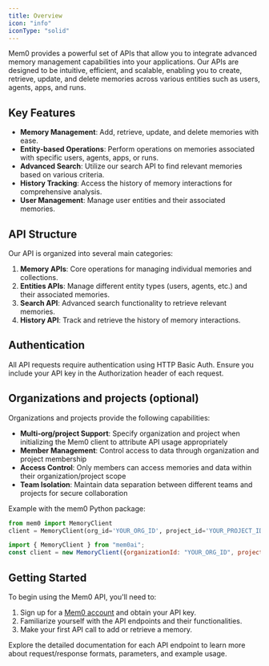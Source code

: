 ```yaml
---
title: Overview
icon: "info"
iconType: "solid"
---
```


<Snippet file="security-compliance.mdx" />

Mem0 provides a powerful set of APIs that allow you to integrate advanced memory management capabilities into your applications. Our APIs are designed to be intuitive, efficient, and scalable, enabling you to create, retrieve, update, and delete memories across various entities such as users, agents, apps, and runs.

## Key Features

- **Memory Management**: Add, retrieve, update, and delete memories with ease.
- **Entity-based Operations**: Perform operations on memories associated with specific users, agents, apps, or runs.
- **Advanced Search**: Utilize our search API to find relevant memories based on various criteria.
- **History Tracking**: Access the history of memory interactions for comprehensive analysis.
- **User Management**: Manage user entities and their associated memories.

## API Structure

Our API is organized into several main categories:

1. **Memory APIs**: Core operations for managing individual memories and collections.
2. **Entities APIs**: Manage different entity types (users, agents, etc.) and their associated memories.
3. **Search API**: Advanced search functionality to retrieve relevant memories.
4. **History API**: Track and retrieve the history of memory interactions.

## Authentication

All API requests require authentication using HTTP Basic Auth. Ensure you include your API key in the Authorization header of each request.

## Organizations and projects (optional)

Organizations and projects provide the following capabilities:

- **Multi-org/project Support**: Specify organization and project when initializing the Mem0 client to attribute API usage appropriately
- **Member Management**: Control access to data through organization and project membership
- **Access Control**: Only members can access memories and data within their organization/project scope
- **Team Isolation**: Maintain data separation between different teams and projects for secure collaboration

Example with the mem0 Python package:

<Tabs>
  <Tab title="Python">

```python
from mem0 import MemoryClient
client = MemoryClient(org_id='YOUR_ORG_ID', project_id='YOUR_PROJECT_ID')
```

  </Tab>

  <Tab title="Node.js">

```javascript
import { MemoryClient } from "mem0ai";
const client = new MemoryClient({organizationId: "YOUR_ORG_ID", projectId: "YOUR_PROJECT_ID"});
```

  </Tab>
</Tabs>

## Getting Started

To begin using the Mem0 API, you'll need to:

1. Sign up for a [Mem0 account](https://app.mem0.ai) and obtain your API key.
2. Familiarize yourself with the API endpoints and their functionalities.
3. Make your first API call to add or retrieve a memory.

Explore the detailed documentation for each API endpoint to learn more about request/response formats, parameters, and example usage.
